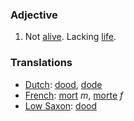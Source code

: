 ===Adjective===

#Not [[alive]].  Lacking [[life]].

===Translations===
*[[Dutch]]: [[dood]], [[dode]]
*[[French]]: [[mort]] ''m'', [[morte]] ''f''
*[[Low Saxon]]: [[dood]]